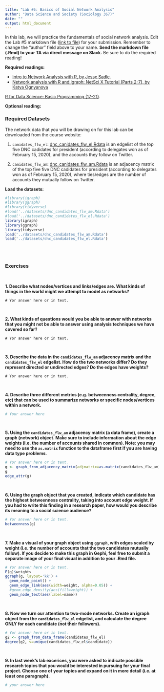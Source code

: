 ```yaml
---
title: "Lab #5: Basics of Social Network Analysis"
author: "Data Science and Society (Sociology 367)"
date: ""
output: html_document
---
```



In this lab, we will practice the fundamentals of social network analysis. Edit the Lab #5 markdown file ([link to file](https://github.com/dssoc/dssoc.github.io/raw/master/assignments/Lab_5.Rmd)) for your submission. Remember to change the "author" field above to your name. **Send the markdown file (.Rmd) to your TA via direct message on Slack.** Be sure to do the required reading!

**Required readings:** 

* [Intro to Network Analysis with R, by Jesse Sadle](https://www.jessesadler.com/post/network-analysis-with-r/). 
* [Network analysis with R and igraph: NetSci X Tutorial (Parts 2-7), by 
Katya Ognyanova](https://kateto.net/networks-r-igraph)

[R for Data Science: Basic Programming (17-21)](https://r4ds.had.co.nz/program-intro.html).

**Optional reading:** 


### Required Datasets

The network data that you will be drawing on for this lab can be downloaded from the course website: 

(1) `canidates_flw_el`: [dnc_canidates_flw_el.Rdata](https://github.com/dssoc/dssoc.github.io/raw/master/datasets/dnc_candidates_flw_el.Rdata) is an edgelist of the top five DNC cadidates for president (according to delegates won as of February 15, 2020), and the accounts they follow on Twitter.

(2) `canidates_flw_am`: [dnc_canidates_flw_am.Rdata](https://github.com/dssoc/dssoc.github.io/raw/master/datasets/dnc_candidates_flw_am.Rdata) is an adjacency matrix of the top five five DNC cadidates for president (according to delegates won as of February 15, 2020), where ties/edges are the number of accounts they mutually follow on Twitter.  


**Load the datasets:**
```r
#library(igraph)
#library(ggraph)
#library(tidyverse)
#load('../datasets/dnc_candidates_flw_am.Rdata')
#load('../datasets/dnc_candidates_flw_el.Rdata')
library(igraph)
library(ggraph)
library(tidyverse)
load('../datasets/dnc_candidates_flw_am.Rdata')
load('../datasets/dnc_candidates_flw_el.Rdata')
```
<br/><br/>

### Exercises
<br/>

**1. Describe what nodes/vertices and links/edges are. What kinds of things in the world might we attempt to model as networks?**

```
# Yor answer here or in text.
```
<br/>

**2. What kinds of questions would you be able to answer with networks that you might not be able to answer using analysis techniques we have covered so far?**
```
# Yor answer here or in text.
```
<br/>

**3. Describe the data in the `candidates_flw_am` adjacency matrix and the `candidates_flw_el` edgelist. How do the two networks differ? Do they represent directed or undirected edges? Do the edges have weights?**
```
# Yor answer here or in text.
```
<br/>

**4. Describe three different metrics (e.g. betweenness centrality, degree, etc) that can be used to summarize networks or specific nodes/vertices within a network.**
```r
# Your answer here
```
<br/>


**5. Using the `candidates_flw_am` adjacency matrix (a data frame), create a graph (network) object. Make sure to include information about the edge weights (i.e. the number of accounts shared in common). Note: you may need to use the `as.matrix` function to the dataframe first if you are having data type problems.**
```r
# Yor answer here or in text.
g <- graph_from_adjacency_matrix(adjmatrix=as.matrix(candidates_flw_am), weighted=TRUE, mode='undirected')
g
edge_attr(g)
```
<br/>


**6. Using the graph object that you created, indicate which candidate has the highest betweenness centrality, taking into account edge weight. If you had to write this finding in a research paper, how would you describe its meaning to a social science audience?**
```r
# Yor answer here or in text.
betweenness(g)
```
<br/>


**7. Make a visual of your graph object using `ggraph`, with edges scaled by weight (i.e. the number of accounts that the two candidates mutually follow). If you decide to make this graph in Gephi, feel free to submit a separate image of your final visual in addition to your .Rmd file.**
```r
# Yor answer here or in text.
E(g)$weights
ggraph(g, layout='kk') + 
  geom_node_point() + 
  geom_edge_link(aes(width=weight, alpha=0.05)) +
  #geom_edge_density(aes(fill=weight)) + 
  geom_node_text(aes(label=name))
```
<br/>

**8. Now we turn our attention to two-mode networks. Create an igraph object from the `candidates_flw_el` edgelist, and calculate the degree ONLY for each candidate (not their followers).**
```r
# Yor answer here or in text.
g2 <- graph_from_data_frame(candidates_flw_el)
degree(g2, v=unique(candidates_flw_el$candidate))
```
<br/>


**9. In last week's lab excerices, you were asked to indicate possible research topics that you would be interested in pursuing for your final project. Choose one of your topics and expand on it in more detail (i.e. at least one paragraph).**
```r
# your answer here
```



